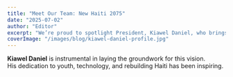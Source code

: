```yaml
---
title: "Meet Our Team: New Haiti 2075"
date: "2025-07-02"
author: "Editor"
excerpt: "We’re proud to spotlight President, Kiawel Daniel, who brings energy and heart to Nouvo Ayiti 2075."
coverImage: "/images/blog/kiawel-daniel-profile.jpg"
---
```


**Kiawel Daniel** is instrumental in laying the groundwork for this vision.  
His dedication to youth, technology, and rebuilding Haiti has been inspiring.

